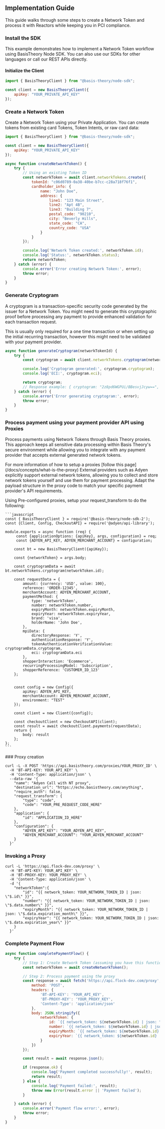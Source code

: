 
## Implementation Guide

This guide walks through some steps to create a Network Token and process it with Reactors while keeping you in PCI compliance.

### Install the SDK

This example demonstrates how to implement a Network Token workflow using BasisTheory Node SDK. You can also use our SDKs for other languages or call our REST APIs directly.

#### Initialize the Client

```javascript
import { BasisTheoryClient } from "@basis-theory/node-sdk";

const client = new BasisTheoryClient({
    apiKey: "YOUR_PRIVATE_API_KEY"
});
```

### Create a Network Token

Create a Network Token using your Private Application. You can create tokens from existing card Tokens, Token Intents, or raw card data:

```javascript
import { BasisTheoryClient } from "@basis-theory/node-sdk";

const client = new BasisTheoryClient({
    apiKey: "YOUR_PRIVATE_API_KEY"
});

async function createNetworkToken() {
    try {
        // Using an existing Token ID
        const networkToken = await client.networkTokens.create({
            tokenId: "c06d0789-0a38-40be-b7cc-c28a718f76f1",
            cardholder_info: {
                name: "John Doe",
                address: {
                    line1: "123 Main Street",
                    line2: "Apt 4B",
                    line3: "Building 7",
                    postal_code: "90210",
                    city: "Beverly Hills",
                    state_code: "CA",
                    country_code: "USA"
                }
            }
        });

        console.log('Network Token created:', networkToken.id);
        console.log('Status:', networkToken.status);
        return networkToken;
    } catch (error) {
        console.error('Error creating Network Token:', error);
        throw error;
    }
}
```
### Generate Cryptogram

A cryptogram is a transaction-specific security code generated by the issuer for a Network Token. You might need to generate this cryptographic proof before processing any payment to provide enhanced validation for each transaction request.

<Alert type={Alerts.INFO}>
This is usually only required for a one time transaction or when setting up the initial recurring transaction, however this might need to be validated with your payment provider.
</Alert>

```javascript
async function generateCryptogram(networkTokenId) {
    try {
        const cryptogram = await client.networkTokens.cryptogram(networkTokenId);

        console.log('Cryptogram generated:', cryptogram.cryptogram);
        console.log('ECI:', cryptogram.eci);

        return cryptogram;
        // Response example: { cryptogram: "2z8pd6WGPUi/BBesvjJcyw==", eci: "07" }
    } catch (error) {
        console.error('Error generating cryptogram:', error);
        throw error;
    }
}
```
### Process payment using your payment provider API using Proxies

Process payments using Network Tokens through Basis Theory proxies. This approach keeps all sensitive data processing within Basis Theory's secure environment while allowing you to integrate with any payment provider that accepts external generated network tokens.

<Alert type={Alerts.INFO}>
For more information of how to setup a proxies [follow this page](/docs/concepts/what-is-the-proxy)
</Alert>

<Alert type={Alerts.INFO}>
External providers such as Adyen explicitly support external network tokens, allowing you to collect and store network tokens yourself and use them for payment processing. Adapt the payload structure in the proxy code to match your specific payment provider's API requirements.
</Alert>

Using Pre-configured proxies, setup your request_transform to do the following:

<Tabs className="bt-tabs" groupId="processor">
  <TabItem value="adyen" label="Adyen" default>

    ```javascript
    const { BasisTheoryClient } = require('@basis-theory/node-sdk-2');
    const {Client, Config, CheckoutAPI} = require('@adyen/api-library');

    module.exports = async function (req) {
         const {applicationOptions: {apiKey}, args, configuration} = req;
         const {ADYEN_API_KEY, ADYEN_MERCHANT_ACCOUNT} = configuration;

        const bt = new BasisTheoryClient({apiKey});

        const {networkToken} = args.body;

        const cryptogramData = await bt.networkTokens.cryptogram(networkToken.id);

        const requestData = {
            amount: {currency: 'USD', value: 100},
            reference: 'ORDER-12345',
            merchantAccount: ADYEN_MERCHANT_ACCOUNT,
            paymentMethod: {
                type: 'networkToken',
                number: networkToken.number,
                expiryMonth: networkToken.expiryMonth,
                expiryYear: networkToken.expiryYear,
                brand: 'visa',
                holderName: 'John Doe',
            },
            mpiData: {
                directoryResponse: 'Y',
                authenticationResponse: 'Y',
                tokenAuthenticationVerificationValue: cryptogramData.cryptogram,
                eci: cryptogramData.eci
            },
            shopperInteraction: 'Ecommerce',
            recurringProcessingModel: 'Subscription',
            shopperReference: 'CUSTOMER_ID_123'
        };


        const config = new Config({
            apiKey: ADYEN_API_KEY,
            merchantAccount: ADYEN_MERCHANT_ACCOUNT,
            environment: "TEST"
        });

        const client = new Client({config});

        const checkoutClient = new CheckoutAPI(client);
        const result = await checkoutClient.payments(requestData);
        return {
            body: result
        };
    };
    ```
  </TabItem>
</Tabs>
### Proxy creation

```shell
curl -L -X POST 'https://api.basistheory.com/proxies/YOUR_PROXY_ID' \
  -H 'BT-API-KEY: YOUR_API_KEY' \
  -H 'Content-Type: application/json' \
  --data-raw '{
    "name": "Adyen Call with NT proxy",
    "destination_url": "https://echo.basistheory.com/anything",
    "require_auth": false,
    "request_transform": {
        "type": "code",
        "code": "YOUR_PRE_REQUEST_CODE_HERE"
    },
    "application": {
        "id": "APPLICATION_ID_HERE"
    },
    "configuration": {
        "ADYEN_API_KEY": "YOUR_ADYEN_API_KEY",
        "ADYEN_MERCHANT_ACCOUNT": "YOUR_ADYEN_MERCHANT_ACCOUNT"
    }
  }'
```

### Invoking a Proxy

```shell
curl -L 'https://api.flock-dev.com/proxy' \
  -H 'BT-API-KEY: YOUR_API_KEY' \
  -H 'BT-PROXY-KEY: YOUR_PROXY_KEY' \
  -H 'Content-Type: application/json' \
  -d '{
    "networkToken":{
        "id": "{{ network_token: YOUR_NETWORK_TOKEN_ID | json: \"$.id\" }}",
        "number": "{{ network_token: YOUR_NETWORK_TOKEN_ID | json: \"$.data.number\" }}",
        "expiryMonth": "{{ network_token: YOUR_NETWORK_TOKEN_ID | json: \"$.data.expiration_month\" }}",
        "expiryYear": "{{ network_token: YOUR_NETWORK_TOKEN_ID | json: \"$.data.expiration_year\" }}"
    }
  }'
```

### Complete Payment Flow

```javascript
async function completePaymentFlow() {
    try {
        // Step 1: Create Network Token (assuming you have this function)
        const networkToken = await createNetworkToken();

        // Step 2: Process payment using the proxy
        const response = await fetch('https://api.flock-dev.com/proxy', {
            method: 'POST',
            headers: {
                'BT-API-KEY': 'YOUR_API_KEY',
                'BT-PROXY-KEY': 'YOUR_PROXY_KEY',
                'Content-Type': 'application/json'
            },
            body: JSON.stringify({
                networkToken: {
                    id: `{{ network_token: ${networkToken.id} | json: "$.id" }}`,
                    number: `{{ network_token: ${networkToken.id} | json: "$.data.number" }}`,
                    expiryMonth: `{{ network_token: ${networkToken.id} | json: "$.data.expiration_month" }}`,
                    expiryYear: `{{ network_token: ${networkToken.id} | json: "$.data.expiration_year" }}`
                }
            })
        });

        const result = await response.json();

        if (response.ok) {
            console.log('Payment completed successfully!', result);
            return result;
        } else {
            console.log('Payment failed:', result);
            throw new Error(result.error || 'Payment failed');
        }

    } catch (error) {
        console.error('Payment flow error:', error);
        throw error;
    }
}
```

